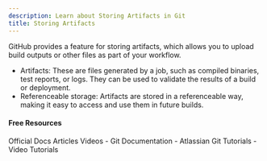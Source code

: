 ```yaml
---
description: Learn about Storing Artifacts in Git
title: Storing Artifacts
---
```


GitHub provides a feature for storing artifacts, which allows you to upload build outputs or other files as part of your workflow.

- Artifacts: These are files generated by a job, such as compiled binaries, test reports, or logs. They can be used to validate the results of a build or deployment.
- Referenceable storage: Artifacts are stored in a referenceable way, making it easy to access and use them in future builds.

#### Free Resources

<Tabs defaultValue="official">
<TabsList>
<TabsTrigger value="official">Official Docs</TabsTrigger>
<TabsTrigger value="article">Articles</TabsTrigger>
<TabsTrigger value="video">Videos</TabsTrigger>
</TabsList>

<TabsContent value="official">
- <Link href="https://git-scm.com/docs">Git Documentation</Link>
</TabsContent>
<TabsContent value="article">
- <Link href="https://www.atlassian.com/git/tutorials">Atlassian Git Tutorials</Link>
</TabsContent>
<TabsContent value="video">
- <Link href="https://www.youtube.com/results?search_query=git+storing-artifacts+tutorial">Video Tutorials</Link>
</TabsContent>
</Tabs>

<Outlet path="5-github/basics/storing-artifacts" />
